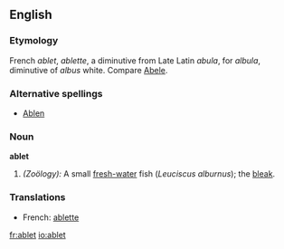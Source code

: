 ==English==

===Etymology===
French ''ablet'', ''ablette'', a diminutive from Late Latin ''abula'', for ''albula'', diminutive of ''albus'' white. Compare [[Abele]].

===Alternative spellings===
* [[Ablen]]

===Noun===
'''ablet'''
# ''(Zoölogy):'' A small [[fresh-water]] fish (''Leuciscus alburnus''); the [[bleak]].

===Translations===
*French: [[ablette]] {{f}}

[[fr:ablet]]
[[io:ablet]]